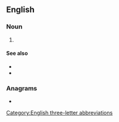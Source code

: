 {{also|pcs|PCs|pcs.}}
==English==

===Noun===
{{en-noun|?}}

# {{lb|en|telecommunications}} {{initialism of|en|personal communication system}}

====See also====
* {{l|en|GSM}}
* {{l|en|GPRS}}

===Anagrams===
* {{anagrams|en|a=cps|CPS|CPs|CSP|PSC|SCP|SPC|cps|psc}}

[[Category:English three-letter abbreviations]]